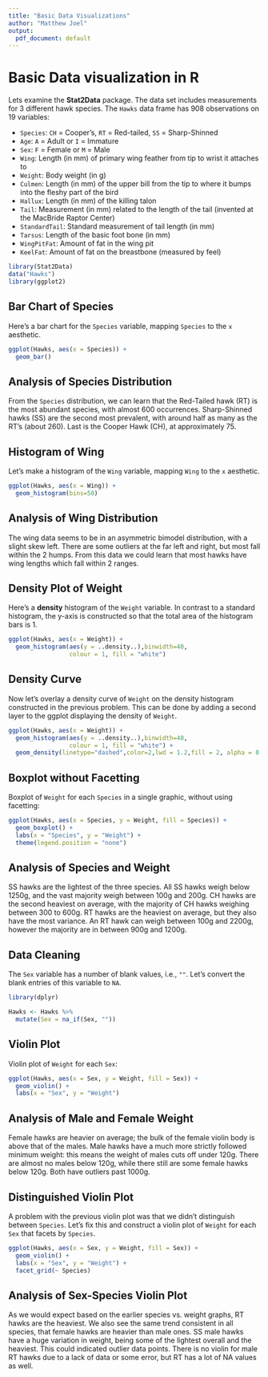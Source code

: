 ---
title: "Basic Data Visualizations"
author: "Matthew Joel"
output:
  pdf_document: default
---

# Basic Data visualization in R

Lets examine the **Stat2Data** package. The data set includes measurements for 3 different hawk species. The `Hawks` data frame has 908 observations on 19 variables:

-   `Species`: `CH` = Cooper's, `RT` = Red-tailed, `SS` = Sharp-Shinned
-   `Age`: `A` = Adult or `I` = Immature
-   `Sex`: `F` = Female or `M` = Male
-   `Wing`: Length (in mm) of primary wing feather from tip to wrist it attaches to
-   `Weight`: Body weight (in g)
-   `Culmen`: Length (in mm) of the upper bill from the tip to where it bumps into the fleshy part of the bird
-   `Hallux`: Length (in mm) of the killing talon
-   `Tail`: Measurement (in mm) related to the length of the tail (invented at the MacBride Raptor Center)
-   `StandardTail`: Standard measurement of tail length (in mm)
-   `Tarsus`: Length of the basic foot bone (in mm)
-   `WingPitFat`: Amount of fat in the wing pit
-   `KeelFat`: Amount of fat on the breastbone (measured by feel)

```{r}
library(Stat2Data)
data("Hawks")
library(ggplot2)

```

## Bar Chart of Species

Here's a bar chart for the `Species` variable, mapping `Species` to the `x` aesthetic.

```{r, echo=TRUE}
ggplot(Hawks, aes(x = Species)) +
  geom_bar() 

```

## Analysis of Species Distribution

From the `Species` distribution, we can learn that the Red-Tailed hawk (RT) is the most abundant species, with almost 600 occurrences. Sharp-Shinned hawks (SS) are the second most prevalent, with around half as many as the RT's (about 260). Last is the Cooper Hawk (CH), at approximately 75.

## Histogram of Wing

Let's make a histogram of the `Wing` variable, mapping `Wing` to the `x` aesthetic.

```{r, echo=TRUE}
ggplot(Hawks, aes(x = Wing)) +
  geom_histogram(bins=50)
```

## Analysis of Wing Distribution

The wing data seems to be in an asymmetric bimodel distribution, with a slight skew left. There are some outliers at the far left and right, but most fall within the 2 humps. From this data we could learn that most hawks have wing lengths which fall within 2 ranges.

## Density Plot of Weight

Here's a **density** histogram of the `Weight` variable. In contrast to a standard histogram, the y-axis is constructed so that the total area of the histogram bars is 1.

```{r, echo=TRUE}
ggplot(Hawks, aes(x = Weight)) + 
  geom_histogram(aes(y = ..density..),binwidth=40,
                 colour = 1, fill = "white")
```

## Density Curve

Now let's overlay a density curve of `Weight` on the density histogram constructed in the previous problem. This can be done by adding a second layer to the ggplot displaying the density of `Weight`.

```{r, echo=TRUE}
ggplot(Hawks, aes(x = Weight)) + 
  geom_histogram(aes(y = ..density..),binwidth=40,
                 colour = 1, fill = "white") +
  geom_density(linetype="dashed",color=2,lwd = 1.2,fill = 2, alpha = 0.25)
```

## Boxplot without Facetting

Boxplot of `Weight` for each `Species` in a single graphic, without using facetting:

```{r, echo=TRUE}
ggplot(Hawks, aes(x = Species, y = Weight, fill = Species)) +
  geom_boxplot() +
  labs(x = "Species", y = "Weight") +
  theme(legend.position = "none")
```

## Analysis of Species and Weight

SS hawks are the lightest of the three species. All SS hawks weigh below 1250g, and the vast majority weigh between 100g and 200g. CH hawks are the second heaviest on average, with the majority of CH hawks weighing between 300 to 600g. RT hawks are the heaviest on average, but they also have the most variance. An RT hawk can weigh between 100g and 2200g, however the majority are in between 900g and 1200g.

## Data Cleaning

The `Sex` variable has a number of blank values, i.e., `""`. Let's convert the blank entries of this variable to `NA`.

```{r, echo=TRUE}
library(dplyr)

Hawks <- Hawks %>%
  mutate(Sex = na_if(Sex, ""))

```

## Violin Plot

Violin plot of `Weight` for each `Sex`:

```{r, echo=TRUE}
ggplot(Hawks, aes(x = Sex, y = Weight, fill = Sex)) +
  geom_violin() +
  labs(x = "Sex", y = "Weight")
```

## Analysis of Male and Female Weight

Female hawks are heavier on average; the bulk of the female violin body is above that of the males. Male hawks have a much more strictly followed minimum weight: this means the weight of males cuts off under 120g. There are almost no males below 120g, while there still are some female hawks below 120g. Both have outliers past 1000g.

## Distinguished Violin Plot

A problem with the previous violin plot was that we didn't distinguish between `Species`. Let's fix this and construct a violin plot of `Weight` for each `Sex` that facets by `Species`.

```{r, echo=TRUE}
ggplot(Hawks, aes(x = Sex, y = Weight, fill = Sex)) +
  geom_violin() +
  labs(x = "Sex", y = "Weight") +
  facet_grid(~ Species)
```

## Analysis of Sex-Species Violin Plot

As we would expect based on the earlier species vs. weight graphs, RT hawks are the heaviest. We also see the same trend consistent in all species, that female hawks are heavier than male ones. SS male hawks have a huge variation in weight, being some of the lightest overall and the heaviest. This could indicated outlier data points. There is no violin for male RT hawks due to a lack of data or some error, but RT has a lot of NA values as well.
